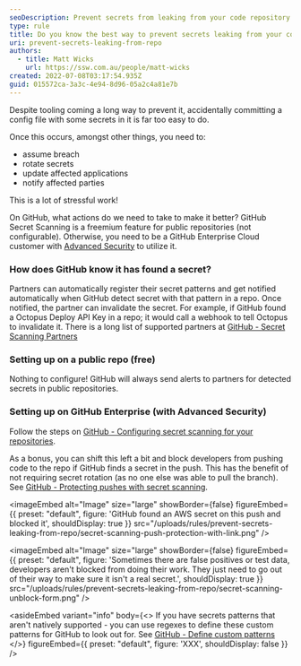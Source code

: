 ```yaml
---
seoDescription: Prevent secrets from leaking from your code repository by utilizing GitHub's Secret Scanning feature for public repositories or GitHub Enterprise with Advanced Security.
type: rule
title: Do you know the best way to prevent secrets leaking from your code repository?
uri: prevent-secrets-leaking-from-repo
authors:
  - title: Matt Wicks
    url: https://ssw.com.au/people/matt-wicks
created: 2022-07-08T03:17:54.935Z
guid: 015572ca-3a3c-4e94-8d96-05a2c4a81e7b
---
```


Despite tooling coming a long way to prevent it, accidentally committing a config file with some secrets in it is far too easy to do.

<youtubeEmbed url="https://www.youtube.com/embed/CY1_trMEJuM" description="Figure: Up to 2022, GitHub had detected more than 700,000 secrets across thousands of private repositories using secret scanning for GitHub Advanced Security." />

Once this occurs, amongst other things, you need to:

- assume breach
- rotate secrets
- update affected applications
- notify affected parties

This is a lot of stressful work!

On GitHub, what actions do we need to take to make it better?
GitHub Secret Scanning is a freemium feature for public repositories (not configurable). Otherwise, you need to be a GitHub Enterprise Cloud customer with [Advanced Security](https://github.com/features/security) to utilize it.

### How does GitHub know it has found a secret?

Partners can automatically register their secret patterns and get notified automatically when GitHub detect secret with that pattern in a repo. Once notified, the partner can invalidate the secret. For example, if GitHub found a Octopus Deploy API Key in a repo; it would call a webhook to tell Octopus to invalidate it. There is a long list of supported partners at [GitHub - Secret Scanning Partners](https://docs.github.com/en/enterprise-cloud@latest/code-security/secret-scanning/secret-scanning-patterns)

### Setting up on a public repo (free)

Nothing to configure! GitHub will always send alerts to partners for detected secrets in public repositories.

### Setting up on GitHub Enterprise (with Advanced Security)

Follow the steps on [GitHub - Configuring secret scanning for your repositories](https://docs.github.com/en/enterprise-cloud@latest/code-security/secret-scanning/configuring-secret-scanning-for-your-repositories).

As a bonus, you can shift this left a bit and block developers from pushing code to the repo if GitHub finds a secret in the push. This has the benefit of not requiring secret rotation (as no one else was able to pull the branch). See [GitHub - Protecting pushes with secret scanning](https://docs.github.com/en/enterprise-cloud@latest/code-security/secret-scanning/protecting-pushes-with-secret-scanning).


<imageEmbed
  alt="Image"
  size="large"
  showBorder={false}
  figureEmbed={{
    preset: "default",
    figure: 'GitHub found an AWS secret on this push and blocked it',
    shouldDisplay: true
  }}
  src="/uploads/rules/prevent-secrets-leaking-from-repo/secret-scanning-push-protection-with-link.png"
/>


<imageEmbed
  alt="Image"
  size="large"
  showBorder={false}
  figureEmbed={{
    preset: "default",
    figure: 'Sometimes there are false positives or test data, developers aren\'t blocked from doing their work. They just need to go out of their way to make sure it isn\'t a real secret.',
    shouldDisplay: true
  }}
  src="/uploads/rules/prevent-secrets-leaking-from-repo/secret-scanning-unblock-form.png"
/>

<asideEmbed
  variant="info"
  body={<>
    If you have secrets patterns that aren't natively supported - you can use regexes to define these custom patterns for GitHub to look out for. See [GitHub - Define custom patterns](https://docs.github.com/en/enterprise-cloud@latest/code-security/secret-scanning/defining-custom-patterns-for-secret-scanning)
  </>}
  figureEmbed={{
    preset: "default",
    figure: 'XXX',
    shouldDisplay: false
  }}
/>